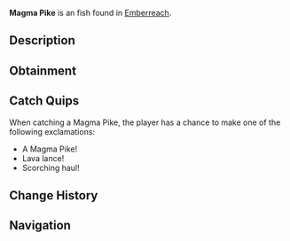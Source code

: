 {{FishInfobox
|image          = Magma Pike.png
|rarity         = Uncommon
|sea            = Second Sea
|location       = [[Emberreach]]
|sublocation    = 
|sources        = Fishing Rod
|radar_location = 
|prog_speed     = +13
|xp             = 45
|weather        = Windy
|time           = 
|season         = Autumn
|bait           = Seaweed
|base_weight    = 105
|base_value     = 95
|weight_range   = 66
|base_chance    = 88
|base_resil     = 58
}}
'''Magma Pike''' is an {{Rarity|Uncommon}} fish found in [[Emberreach]].

== Description ==
{{Description|A sturdy fish, its form kissed by the glow of molten veins.|Bestiary Entry}}

== Obtainment ==
{{Description|It rises when the winds fan the ancient fires.|Bestiary Hint}}
{{Fish Availability|
Emberreach/Volcano
|top_rods      = 
Free Spirit Rod\443953.45\322543.65;
Azure Of Lagoon\391938.63\516625.34;
Firefly Rod\371140.72\421343.82;
Fischer's Rod\370272.19\292727.15;
Plastic Rod\367664.35\291580.22;
Lucky Rod\359050.72\359050.72;
Fast Rod\366379.92\289650.02;
Blazebringer Rod\339022.33\472907.05;
Friendly Rod\339597.15\469380.85;
Carrot Rod\340689.04\421689.92;
Leviathan's Fang Rod\350094.06\359122.83;
Trident Rod\350473.54\338367.9;
Astralhook Rod\350028.31\0;
Verdant Shear Rod\321203.93\336085.02;
No-Life Rod\284594.42\278523.75;
Ethereal Prism Rod\267488.52\295402.9;
Seraphic Rod\264610.93\255471.06;
Challenger's Rod\260697.59\254644.87;
Rod Of The Forgotten Fang\253464.37\245001.3;
Depthseeker Rod\253232.12\252526.72;
Rod Of The Exalted One\251237.55\252612.62;
Avalanche Rod\250230.71\249551.38;
Rod Of The Depths\249073.73\241713.19;
Volcanic Rod\248968.71\245337.91;
Zeus Rod\247955.18\244339.17;
Steady Rod\215463.8\222761.55
|recommended   = Free Spirit Rod
}}

== Catch Quips ==
When catching a Magma Pike, the player has a chance to make one of the following exclamations:
* A Magma Pike!
* Lava lance!
* Scorching haul!

== Change History ==
{{Change History|{{subst:Current Version}}}}

== Navigation ==
{{Fish Navbox|Emberreach}}